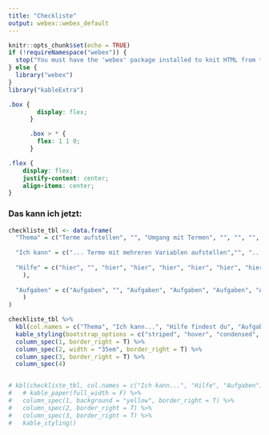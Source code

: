```yaml
---
title: "Checkliste"
output: webex::webex_default
---
```


```r
knitr::opts_chunk$set(echo = TRUE)
if (!requireNamespace("webex")) {
  stop("You must have the 'webex' package installed to knit HTML from this template.\n   devtools::install_github(\"psyteachr/webex\")")
} else {
  library("webex")
}
library("kableExtra")
```

```css
.box {
        display: flex;
      }

      .box > * {
        flex: 1 1 0;
      }
```


```css
.flex { 
    display: flex; 
    justify-content: center; 
    align-items: center;
}
```

### Das kann ich jetzt:

```r
checkliste_tbl <- data.frame(
  "Thema" = c("Terme aufstellen", "", "Umgang mit Termen", "", "", "", "", "", "", "", "", "Dreieck", "", "", "", "Trapez", "", "", "", "Parallelogramm", "", "", "","Vieleck","", "Kreis", "", "", "", ""),
  
  "Ich kann" = c("... Terme mit mehreren Variablen aufstellen","", "... gleichartige Terme zusammenfassen", "... Plus- und Minusklammern in Termen auflösen", "... Terme mit Zahlen multiplizieren und durch Zahlen dividieren", "... Terme mit Hilfe der Vorrangregeln vereinfachen", "... eine Klammer in Termen ausmultiplizieren", "... gemeinsame Faktoren aus Summen oder Differenzen ausklammern", "... zwei Klammern in Termen ausmultiplizieren", "... die binomischen Formeln anwenden.", "", "... den Flächeninhaltes eines Dreiecks berechnen", "... die Grundseite eines Dreiecks berechnen, wenn der Flächeninhalt und die Höhe gegeben sind.", "... die Höhe eines Dreiecks berechnen, wenn der Flächeninhalt und die Grundseite gegeben sind.", "", "... den Flächeninhalt eines Trapezes berechnen.", "... die Höhe eines Trapezes berechnen, wenn der Flächeninhalt und die Längen der beiden parallelen Seiten gegeben sind.", "... die Länge einer der parallelen Seiten eines Trapezes berechnen, wenn der Flächeninhalt und die Höhe gegeben sind.", "", "... den Flächeninhalt eines Parallelogramms berechnen.", "... die Grundseite eines Parallelogramms berechnen, wenn der Flächeninhalt und die Höhe gegeben sind.", "... die Höhe eines Parallelogramms berechnen, wenn der Flächeninhalt und die Grundseite gegeben sind.", "", "Flächeninhalte zusammengesetzter Figuren berechnen", "", " ... den Flächeninhalt eines Kreises berechnen.", "... den Umfang eines Kreises berechnen.", ".. den Radius/Durchmesser eines Kreises berechnen, wenn der Flächeninhalt des Kreises gegeben ist.", "... den Radius/Durchmesser eines Kreises berechnen, wenn der Umfang des Kreises gegeben ist. ", " ... den Radius eines Kreises berechnen, wenn der Durchmesser des Kreises gegeben ist und umgekehrt."),
  
  "Hilfe" = c("hier", "", "hier", "hier", "hier", "hier", "hier", "hier", "hier", "hier", "", "[hier]((https://gdischinger.github.io/Mathe_8d/03FormelnErstellen/Dreieck.html))", "hier", "hier", "", "hier", "hier", "hier", "", "hier", "hier", "hier", "", "hier", "", "hier", "hier", "hier", "hier", "hier"
    ),
  
  "Aufgaben" = c("Aufgaben", "", "Aufgaben", "Aufgaben", "Aufgaben", "Aufgaben", "Aufgaben", "Aufgaben", "Aufgaben", "Aufgaben", "", "Aufgaben", "Aufgaben", "Aufgaben", "", "Aufgaben", "Aufgaben", "Aufgaben", "", "Aufgaben", "Aufgaben", "Aufgaben", "", "Aufgaben", "", "Aufgaben", "Aufgaben", "Aufgaben", "Aufgaben", "Aufgaben"
    )
)

checkliste_tbl %>%
  kbl(col.names = c("Thema", "Ich kann...", "Hilfe findest du", "Aufgaben")) %>%
  kable_styling(bootstrap_options = c("striped", "hover", "condensed", "responsive",full_width = F, position = "left"))%>%
  column_spec(1, border_right = T) %>%
  column_spec(2, width = "35em", border_right = T) %>%
  column_spec(3, border_right = T) %>%
  column_spec(4) 


# kbl(checkliste_tbl, col.names = c("Ich kann...", "Hilfe", "Aufgaben")) %>%
#   # kable_paper(full_width = F) %>%
#   column_spec(1, background = "yellow", border_right = T) %>%
#   column_spec(2, border_right = T) %>%
#   column_spec(3, border_right = T) %>%
#   kable_styling()

```


<!-- ```{r, 'kable'} -->
<!-- ``` -->
<!-- <br> |Ich kann... | Hilfe | Aufgaben -->
<!-- ------|------|------|----- -->
<!-- $\checkmark$ | ... die binomischen Formeln anwenden. | hier | Aufgaben -->
<!-- <br>   |               **Dreieck**              |      **Dreieck**       |**Dreieck** -->
<!-- $\checkmark$ | ... den Flächeninhaltes eines Dreiecks berechnen | hier | Aufgaben -->
<!-- $\checkmark$ | ... die Grundseite eines Dreiecks berechnen, wenn der Flächeninhalt und die Höhe gegeben sind. | hier | Aufgaben -->
<!-- $\checkmark$ |... die Höhe eines Dreiecks berechnen, wenn der Flächeninhalt und die Grundseite gegeben sind. | hier | Aufgaben -->
<!-- <br>   |        **Trapez**                              |    **Trapez**            |**Trapez**  -->
<!-- $\checkmark$ | ... den Flächeninhalt eines Trapezes berechnen | hier | Aufgaben -->
<!-- $\checkmark$ | ... die Höhe eines Trapezes berechnen, wenn der Flächeninhalt und die Längen der beiden parallelen Seiten gegeben sind. | hier | Aufgaben -->
<!-- $\checkmark$ | ... die Länge einer der parallelen Seiten eines Trapezes berechnen, wenn der Flächeninhalt und die Höhe gegeben sind. | hier | Aufgaben -->
<!-- <br>  |        **Parallelogramm**                              | **Parallelogramm**               |**Parallelogramm** -->
<!-- $\checkmark$ | ... den Flächeninhalt eines Parallelogramms berechnen. | hier | Aufgaben -->
<!-- $\checkmark$ | ... die Grundseite eines Parallelogramms berechnen, wenn der Flächeninhalt und die Höhe gegeben sind. | Schalg nach! | Aufgaben -->
<!-- $\checkmark$ | ... die Höhe eines Parallelogramms berechnen, wenn der Flächeninhalt und die Grundseite gegeben sind. | hier | Aufgaben -->
<!-- <br>        |               **Kreis**                           |   **Kreis**          |**Kreis** -->
<!-- $\checkmark$ | ... den Flächeninhalt eines Kreises berechnen. | hier | Aufgaben -->
<!-- $\checkmark$ | ... den Umfang eines Kreises berechnen. | hier | Aufgaben -->
<!-- $\checkmark$ | ... den Radius/Durchmesser eines Kreises berechnen, wenn der Flächeninhalt des Kreises gegeben ist. | hier | Aufgaben -->
<!-- $\checkmark$ | ... den Radius/Durchmesser eines Kreises berechnen, wenn der Umfang des Kreises gegeben ist. | hier | Aufgaben -->
<!-- $\checkmark$ | ... den Radius eines Kreises berechnen, wenn der Durchmesser des Kreises gegeben ist und umgekehrt. | hier | Aufgaben -->